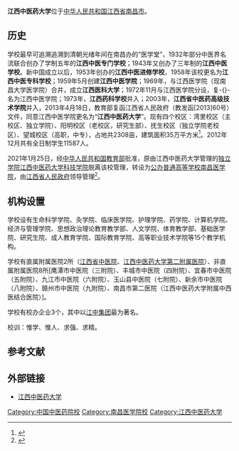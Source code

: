 {{Infobox University
| Name=江西中医药大学
| image=[[File:The_gate_of_Jiangxi_University_of_Traditional_Chinese_Medicine.jpg|300px]]
| bgcolor=#228B22
| fontcolor=white
}}'''江西中医药大学'''位于[[中华人民共和国|中华人民共和国]][[江西省|江西省]][[南昌市|南昌市]]。

== 历史 ==
学校最早可追溯追溯到清朝光绪年间在南昌办的“医学堂”，1932年部分中医界名流联合创办了学制五年的'''江西中医专门学校'''；1943年又创办了三年制的'''江西中医学校'''。新中国成立以后，1953年创办的'''江西中医进修学校'''，1958年该校更名为'''江西中医专科学校'''；1959年5月创建'''江西中医学院'''；1969年，与江西医学院（现南昌大学医学院）合并，成立'''江西医科大学'''；1972年11月与江西医学院分设，复-{}-名为江西中医学院；1973年，'''江西药科学校'''并入；2003年，'''江西省中医药高级技术学院'''并入，2013年4月18日，教育部复函江西省人民政府（教发函[2013]60号）文件，同意江西中医学院更名为“'''江西中医药大学'''”。现有四个校区：湾里校区（主校区、独立学院）、阳明校区（老校区，研究生部）、抚生校区（独立学院老校区）、望城校区（高职，中专），占地共2308亩，建筑面积35万平方米<ref>{{Cite web |url=http://www.jzjc.com/jzkx_NewsShow.asp?NewsId=2097 |title=江西中医学院建校四十五周年庆典致辞 |access-date=2008-08-26 |archive-date=2020-07-21 |archive-url=https://web.archive.org/web/20200721155121/http://www.jzjc.com/jzkx_NewsShow.asp?NewsId=2097 |dead-url=yes }}</ref>。2012年12月共有全日制学生11587人。 

2021年1月25日，经[[中华人民共和国教育部|中华人民共和国教育部]]批准，原由江西中医药大学管理的[[独立学院|独立学院]][[江西中医药大学科技学院|江西中医药大学科技学院]]脱离该校管理，转设为[[公立大学|公办普通高等学校]][[南昌医学院|南昌医学院]]，由[[江西省人民政府|江西省人民政府]]领导管理<ref name="报道0104A">{{cite news |author1=教育部发展规划司 |title=教育部关于同意江西中医药大学科技学院转设为南昌医学院的函（教发函〔2021〕11号） |url=http://www.moe.gov.cn/srcsite/A03/s181/202102/t20210202_512265.html |accessdate=2021-02-03 |page= |work=中华人民共和国教育部政府门户网站 |location=北京 |language=zh-hans |archive-date=2021-02-08 |archive-url=https://web.archive.org/web/20210208124036/http://www.moe.gov.cn/srcsite/A03/s181/202102/t20210202_512265.html |dead-url=no }}</ref>。

== 机构设置 ==
学校设有生命科学学院、灸学院、临床医学院、护理学院、药学院、计算机学院、经济与管理学院、思想政治理论教育教学部、人文学院、体育教学部、基础医学院、研究生院、成人教育学院、国际教育学院、高等职业技术学院等15个教学机构。 

学校有直属附属医院2所（[[江西省中医院|江西省中医院]]、[[江西中医药大学第二附属医院|江西中医药大学第二附属医院]]）、非直属附属医院8所[鹰潭市中医院（三附院）、丰城市中医院（四附院）、宜春市中医院（五附院）、九江市中医院（六附院）、玉山县中医院（七附院）、新余市中医院（八附院）、赣州市中医院（九附院）、南昌市第二医院（江西中医药大学附属中西医结合医院）]。

学校有校办企业3个，其中以[[江中集团|江中集团]]最为著名。

校训：惟学、惟人、求强、求精。

==参考文献==
<div class="references-small">
<references />
</div>

==外部链接==
*[https://www.jxutcm.edu.cn/ 江西中医药大学] {{Wayback|url=https://www.jxutcm.edu.cn/ |date=20210123171010 }}

{{中国中医药高等院校}}
{{江西高等院校}}
{{coord|28|40|39|N|115|44|44|E|display=title|scale:100000}}
{{Authority control}}
[[Category:中国中医药院校|Category:中国中医药院校]]
[[Category:南昌医学院校|Category:南昌医学院校]]
[[Category:江西中医药大学|Category:江西中医药大学]]